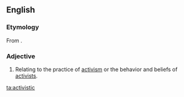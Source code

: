 ==English==

===Etymology===
From {{suffix|activist|ic}}.

===Adjective===
{{en-adj}}

# Relating to the practice of [[activism]] or the behavior and beliefs of [[activists]].

[[ta:activistic]]